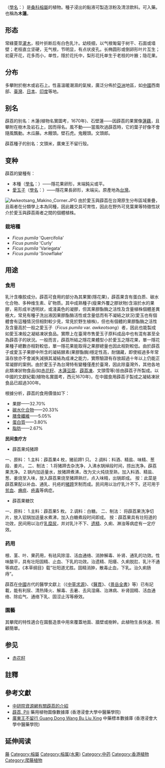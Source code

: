 {{Speciesbox
| image = Ficus pumila (Leafs).jpg
| image_caption = 薜荔的葉
| genus = Ficus
| species = pumila
| authority = [[Carl_Linnaeus|L.]] 1753
|synonyms_ref=<ref>[http://www.theplantlist.org/tpl1.1/record/kew-2811930 The Plant List, ''Ficus pumila'' L. ]</ref>
|synonyms=
{{collapsible list|bullets = true
|{{Lang|la|''Ficus hanceana''}} <small>Maxim.</small>
|{{Lang|la|''Ficus longipedicellata''}} <small>H.Perrier</small>
|{{Lang|la|''Ficus pumila'' var. ''lutchuensis''}} <small>Koidz.</small>
|{{Lang|la|''Ficus repens'' var. ''lutchuensis''}} <sup>Koidz.</sup>
|{{Lang|la|''Ficus scandens''}} <small>Lam.</small>
|{{Lang|la|''Ficus stipulata''}} <small>Thunb. 1786</small>
|{{Lang|la|''Ficus stipulata''}} <small>Lem. 1843</small>
|{{Lang|la|''Ficus vestita''}} <small>Desf.</small>
|{{Lang|la|''Plagiostigma pumila''}} <small>Zucc.</small>
|{{Lang|la|''Plagiostigma stipulata''}} <small>Zucc.</small>
|{{Lang|la|''Tenorea heterophylla''}} <small>Gasp.</small>
|{{Lang|la|''Urostigma scandens''}} <small>(Lam.) Liebm.</small>
|{{Lang|la|''Varinga repens''}} <small>Raf.</small>
}}
}}
{{ruby|'''薜荔'''|-{zh-cn:bì lì; zh-tw:ㄅㄧˋ ㄌㄧˋ}-}}（[[學名|學名]]：{{Lang|la|''Ficus pumila''}}）是[[桑科|桑科]][[榕屬|榕屬]]的植物。種子浸出的黏液可製造涼粉及清涼飲料。可入藥。也稱為'''木蓮'''。

==形态==
常綠蔓莖[[灌木|灌木]]，枝叶折断后有白色乳汁。幼枝细，以气根匍匐于树干、石面或墙壁；老枝直立坚硬，无气根，节明显，有点状皮孔。长椭圆形或倒卵形叶片互生；初夏开花，花多而小，单性，隱於花托中，梨形花托单生于老枝的叶腋；隐花果。

==分布==
多攀附於樹木或岩石上。性喜溫暖潮濕的氣候，廣泛分佈於[[亞洲|亞洲]]地區，如[[中國|中國]]西南部、[[臺灣|臺灣]]、[[日本|日本]]、[[印度|印度]]等地。

==别名==
薜荔的别名：木蓮(植物名實圖考，1670年)、石壁蓮——因薜荔的果實像[[蓮|蓮藕]]，且攀附在樹木及岩石上，因而得名。風不動——當風吹過薜荔時，它的葉子好像不會隨風飄動。木瓜藤。木饅頭。壁石虎。鬼饅頭。文頭郎。

薜荔種子的别名：文頭米，廣東王不留行殼。

==变种==
薜荔的變種有：
*本種（[[學名|學名]]：{{lang|la|''Ficus pumila'' var. ''pumila''}}）——隱花果卵形，末端鈍尖或平。
*[[愛玉子|愛玉子]]（[[學名|學名]]：{{lang|la|''Ficus pumila'' var. ''awkeotsang''}}）——隱花果長卵形，末端尖。原產地為[[台灣|台灣]]。
[[Image:Awkeotsang_Makino_Corner.JPG|right]]
由於愛玉與薜荔在台灣原生分布區域重疊，且兩者在分類學上本為同種，因此雜交具可育性，因此在野外可見葉果等特徵性狀介於愛玉與薜荔兩者之間的個體植株。

===栽培種===
* ''Ficus pumila'' 'Quercifolia'
* ''Ficus pumila'' 'Curly'
* ''Ficus pumila'' 'Variegata'
* ''Ficus pumila'' 'Snowflake'

==用途==
===食用===
乳汁含橡胶成分。薜荔可食用的部分為其果實(隱花果)，薜荔果含有蛋白质、碳水化合物、多种维生素、矿物质。其中成熟種子(瘦果外覆之膠狀物)含溶於水的果膠，易形成半透明狀，或淺黃色的凝膠，但其果膠酯酶之活性及含量植株個體差異極大，常見有種子洗出液因果膠酯酶活性或含量低而有不凝結之狀況(愛玉也有個體會有這種情況但相對較少見，常見於野生植株)，但也有個體的果膠酯酶之活性及含量高於一般之愛玉子（''Ficus pumila'' var. ''awkeotsang''）者，因此也能製成如愛玉凍般之凝結凍狀食品。實際上在臺灣市售愛玉子原料成品中也有混有甚至全為薜荔子的狀況。一般而言，薜荔所結之隱花果體型小於愛玉之隱花果，單一隱花果種子總數亦相對較低，單一隱花果能取得之果膠總量也因此相對較低。由於薜荔子或愛玉子果膠中所含的凝結酵素(果膠酯酶)穩定性高，耐儲藏，即使經過多年常溫存放亦不會滅失減損其凝結為成凍之能力，實際驗證有存放超過十年以上仍能正常凝膠的案例。由於愛玉子為台灣特有變種僅產於臺灣，因此除臺灣外，其他各地此類凍狀物食品(如[[赤花籽|赤花籽]]、[[木蓮豆腐|木蓮豆腐]]、[[薜荔凍|薜荔凍]]、文頭雪等)皆由薜荔子所製成。以中國的文獻紀載(植物名實圖考，西元1670年)，在中國食用薜荔子製成之凝結凍狀食品已超過300年。

根據分析，薜荔的食用價值如下：
*果膠——32.70%
*[[碳水化合物|碳水化合物]]——20.33%
*[[膳食纖維|膳食纖維]]——5.05%
*[[蛋白質|蛋白質]]——3.80%
*[[脂肪|脂肪]]——2.67%
'''民间食疗方'''

*薜荔果炖猪蹄
一、原料：
1.主料：薜荔果4 枚，猪前蹄1 只。
2.调料：料酒、精盐、味精、葱段、姜片。
二、制法：
1.将猪蹄去杂洗净，入沸水锅焯段时间，捞出洗净。薜荔果洗净。
2.锅内加适量水，放猪蹄煮沸，改为文火炖烧至熟，加入料酒、精盐、葱、姜烧至入味，放入薜荔果烧至猪蹄熟烂，点入味精，出锅即成。
按：此菜是薜荔果配以补血、通乳、托疮的[[猪蹄|猪蹄]]烹制而成。民间用以治疗乳汁不下。还可用于[[贫血|贫血]]、[[痈疽|痈疽]]、[[疮毒|疮毒]]等病症。

*薜荔果糖饮
一、原料：
1.主料：薜荔果5 枚。
2.调料：白糖。
二、制法：
将薜荔果洗净切片，放入铝锅加适量水煮沸，加入白糖煮段时间即成。
按：薜荔果具有壮阳道的功效，民间用以治疗[[乳糜尿|乳糜尿]]，并对乳汁不下、[[遗精|遗精]]、久痢、淋浊等病症有一定疗效。

===药用===
{{ctm}}
根、茎、叶、果药用，有祛风除湿、活血通络、消肿解毒、补肾、通乳的功效。性味酸平，具有壮阳固精、止血、下乳的功效。治遗精、阳痿、久痢脱肛、乳汁不通等病症。《本草纲目》载“壮阳道尤胜。固精消肿，散毒止血，下乳。治久痢肠痔”。

薜荔在[[中國|中國]]古代的醫學文獻上（《[[中草求源|中草求源]]》、《[[醫貫|醫貫]]》、《[[景岳全書|景岳全書]]》等）已有記載，能有利尿、清热降火、解毒、去暑、去风湿痛、治淋病、补肾固精、活血通络、除疝气、通络下乳、固涩止泻等療效。

===園藝===
其攀爬的特性適合在園藝造景中用來覆蓋地面、牆壁或樹幹。此植物生長快速、照顧簡單。

==参见==
*[[赤花籽|赤花籽]]

==註釋==
{{NoteFoot}}

==參考文獻==
{{reflist}}
*[http://digiarch.sinica.edu.tw/content.jsp?option_id=2442&index_info_id=3464 中研院資源網有關薜荔的介紹] {{Wayback|url=http://digiarch.sinica.edu.tw/content.jsp?option_id=2442&index_info_id=3464 |date=20120120144420 }}
*[http://libproject.hkbu.edu.hk/was40/detail?lang=ch&channelid=1288&searchword=herb_id=D00544 薜荔, Pili] {{Wayback|url=http://libproject.hkbu.edu.hk/was40/detail?lang=ch&channelid=1288&searchword=herb_id=D00544 |date=20160304115834 }} 藥用植物圖像數據庫 (香港浸會大學中醫藥學院) {{zh-hant}}{{en}}
* [http://libproject.hkbu.edu.hk/was40/detail?channelid=44273&searchword=herb_id=D00832 廣東王不留行 Guang Dong Wang Bu Liu Xing] {{Wayback|url=http://libproject.hkbu.edu.hk/was40/detail?channelid=44273&searchword=herb_id=D00832 |date=20141009075841 }} 中藥標本數據庫 (香港浸會大學中醫藥學院) {{zh-hant}}{{en}}

==延伸阅读==
{{Wikisource further reading}}

{{Taxonbar|from=Q2360517}}
[[Category:藥用植物|藤]]
[[Category:榕屬|Category:榕屬]]
[[Category:榕属(水果)|Category:榕属(水果)]]
[[Category:中药|Category:中药]]
[[Category:香港植物|Category:香港植物]]
[[Category:爬藤植物|Category:爬藤植物]]